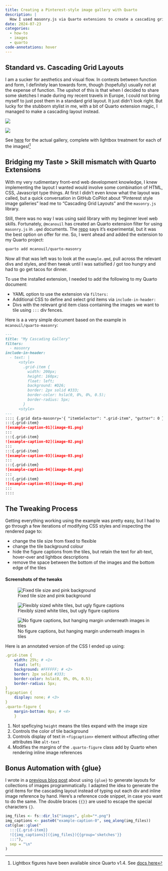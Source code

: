 ```yaml
---
title: Creating a Pinterest-style image gallery with Quarto
description: |
  How I used masonry.js via Quarto extensions to create a cascading grid layout for a set of images without any Javascript skills.
date: 2024-07-23
categories:
  - how-to
  - images
  - quarto
code-annotations: hover
---
```


## Standard vs. Cascading Grid Layouts

I am a sucker for aesthetics and visual flow. In contests between function and form, I definitely lean towards form, though (hopefully) usually not at the expense of function. The upshot of this is that when I decided to share some sketches I made during my recent travels in Europe, I could not bring myself to just post them in a standard grid layout. It just didn't look right. But lucky for the stubborn stylist in me, with a bit of Quarto extension magic, I managed to make a cascading layout instead.

::::{.column-body-outset}

:::{layout-ncol="2"}
![](images/Screenshot_std-grid.png)

![](images/Screenshot_cascading-grid.png)
:::

::::

See [here](/gallery/sketchbook/index.qmd) for the actual gallery, complete with lightbox treatment for each of the images!^[Lightbox figures have been available since Quarto v1.4. See [docs here]((https://quarto.org/docs/output-formats/html-lightbox-figures.html))]

## Bridging my Taste > Skill mismatch with Quarto Extensions

With my very rudimentary front-end web development knowledge, I knew implementing the layout I wanted would involve some combination of HTML, CSS, Javascript type things. At first I didn't even know what the layout was called, but a quick conversation in GitHub CoPilot about "Pinterest style image galleries" lead me to "Cascading Grid Layouts" and the `masonry.js` library.

Still, there was no way I was using said library with my beginner level web skills. Fortunately, `@mcanouil` has created an Quarto extension filter for using `masonry.js` in `.qmd` documents. The [repo](https://github.com/mcanouil/quarto-masonry) says it's experimental, but it was the best option on offer for me. So, I went ahead and added the extension to my Quarto project:

```.zsh
quarto add mcanouil/quarto-masonry
```

Now all that was left was to look at the `example.qmd`, pull across the relevant divs and styles, and then tweak until I was satisified / got too hungry and had to go get tacos for dinner.

To use the installed extension, I needed to add the following to my Quarto document:

- YAML option to use the extension via `filters:`
- Additional CSS to define and select grid items via `include-in-header:`
- Divs with the relevant grid item class containing the images we want to tile using `:::` div fences.

Here is a a very simple document based on the example in `mcanouil/quarto-masonry`:

````.md
---
title: "My Cascading Gallery"
filters:
  - masonry
include-in-header:
  - text: |
      <style>
        .grid-item {
          width: 200px;
          height: 160px;
          float: left;
          background: #D26;
          border: 2px solid #333;
          border-color: hsla(0, 0%, 0%, 0.5);
          border-radius: 5px;
        }
      <style>
---
:::: {.grid data-masonry='{ "itemSelector": ".grid-item", "gutter": 0 }'}
:::{.grid-item}
![example-caption-01](image-01.png)
:::
:::{.grid-item}
![example-caption-02](image-02.png)
:::
:::{.grid-item}
![example-caption-03](image-03.png)
:::
:::{.grid-item}
![example-caption-04](image-04.png)
:::
:::{.grid-item}
![example-caption-05](image-05.png)
:::
::::
````

## The Tweaking Process

Getting everything working using the example was pretty easy, but I had to go through a few iterations of modifying CSS styles and inspecting the rendered page to:

- change the tile size from fixed to flexible
- change the tile background colour
- hide the figure captions from the tiles, but retain the text for alt-text, hover-over and lightbox descriptions
- remove the space between the bottom of the images and the bottom edge of the tiles

::::{.column-body-outset}

:::{layout-ncol="3"}
#### Screenshots of the tweaks

![Fixed tile size and pink background](images/Screenshot_masonry-style-01.png)

![Flexibly sized white tiles, but ugly figure captions](images/Screenshot_masonry-style-02.png)

![No figure captions, but hanging margin underneath images in tiles](images/Screenshot_masonry-style-03.png)
:::
::::

Here is an annotated version of the CSS I ended up using:

```.yaml
.grid-item {
    width: 25%; # <1>
    float: left;
    background: #FFFFFF; # <2>
    border: 2px solid #333;
    border-color: hsla(0, 0%, 0%, 0.5);
    border-radius: 5px;
}
figcaption {
    display: none; # <3>
}
.quarto-figure {
    margin-bottom: 0px; # <4>
    }
```
1. Not speficying `height` means the tiles expand with the image size
2. Controls the color of tile background
3. Controls display of text in `<figcaption>` element without affecting other attributes like `alt-text`
4. Modifies the margins of the `.quarto-figure` class add by Quarto when rendering inline image references

## Bonus Automation with {glue}

I wrote in a [previous blog post](/posts/layout-folder-images/index.qmd) about using `{glue}` to generate layouts for collections of images programmatically. I adapted the idea to generate the grid items for the cascading layout instead of typing out each div and inline image reference by hand. Here's a reference code snippet, in case you want to do the same. The double braces `{{}}` are used to escape the special characters `{}`.

```r
img_files <- fs::dir_ls("images", glob="*.png")
img_captions <- paste0("example-caption-0", seq_along(img_files))
cat(glue::glue("
  :::{{.grid-item}}
  ![{img_captions}]({img_files}){{group='sketches'}}
  :::"),
  sep = "\n"
)
```